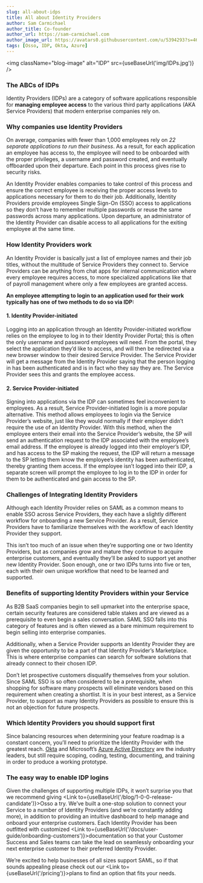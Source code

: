 ```yaml
---
slug: all-about-idps
title: All about Identity Providers
author: Sam Carmichael
author_title: Co-founder
author_url: https://sam-carmichael.com
author_image_url: https://avatars0.githubusercontent.com/u/5394293?s=460&u=03bbc0c5174d8341157e4cddb3252b74f33b2482&v=4
tags: [Osso, IDP, Okta, Azure]
---
```



<img className="blog-image" alt="IDP" src={useBaseUrl('img/IDPs.jpg')} />

### The ABCs of IDPs

Identity Providers (IDPs) are a category of software applications responsible for **managing employee access** to the various third party applications (AKA Service Providers) that modern enterprise companies rely on.

<!-- truncate -->

### Why companies use Identity Providers

On average, companies with fewer than 1,000 employees rely on *22 separate applications to run their business*. As a result, for each application an employee has access to, the employee will need to be onboarded with the proper privileges, a username and password created, and eventually offboarded upon their departure. Each point in this process gives rise to security risks.

An Identity Provider enables companies to take control of this process and ensure the correct employee is receiving the proper access levels to applications necessary for them to do their job. Additionally, Identity Providers provide employees Single Sign-On (SSO) access to applications so they don’t have to remember multiple passwords or reuse the same passwords across many applications. Upon departure, an administrator of the Identity Provider can disable access to all applications for the exiting employee at the same time.

### How Identity Providers work

An Identity Provider is basically just a list of employee names and their job titles, without the multitude of Service Providers they connect to. Service Providers can be anything from chat apps for internal communication where every employee requires access, to more specialized applications like that of payroll management where only a few employees are granted access.

**An employee attempting to login to an application used for their work typically has one of two methods to do so via IDP:**

#### 1. Identity Provider-initiated
Logging into an application through an Identity Provider-initiated workflow relies on the employee to log in to their Identity Provider Portal; this is often the only username and password employees will need. From the portal, they select the application they’d like to access, and will then be redirected via a new browser window to their desired Service Provider. The Service Provider will get a message from the Identity Provider saying that the person logging in has been authenticated and is in fact who they say they are. The Service Provider sees this and grants the employee access.

#### 2. Service Provider-initiated
Signing into applications via the IDP can sometimes feel inconvenient to employees. As a result, Service Provider-initiated login is a more popular alternative. This method allows employees to login via the Service Provider’s website, just like they would normally if their employer didn’t require the use of an Identity Provider. With this method, when the employee enters their email into the Service Provider’s website, the SP will send an authentication request to the IDP associated with the employee’s email address. If the employee is already logged into their employer’s IDP, and has access to the SP making the request, the IDP will return a message to the SP letting them know the employee’s identity has been authenticated, thereby granting them access. If the employee isn’t logged into their IDP, a separate screen will prompt the employee to log in to the IDP in order for them to be authenticated and gain access to the SP.

### Challenges of Integrating Identity Providers

Although each Identity Provider relies on SAML as a common means to enable SSO across Service Providers, they each have a slightly different workflow for onboarding a new Service Provider. As a result, Service Providers have to familiarize themselves with the workflow of each Identity Provider they support.

This isn’t too much of an issue when they’re supporting one or two Identity Providers, but as companies grow and mature they continue to acquire enterprise customers, and eventually they’ll be asked to support yet another new Identity Provider. Soon enough, one or two IDPs turns into five or ten, each with their own unique workflow that need to be learned and supported.

### Benefits of supporting Identity Providers within your Service

As B2B SaaS companies begin to sell upmarket into the enterprise space, certain security features are considered table stakes and are viewed as a prerequisite to even begin a sales conversation. SAML SSO falls into this category of features and is often viewed as a bare minimum requirement to begin selling into enterprise companies.

Additionally, when a Service Provider supports an Identity Provider they are given the opportunity to be a part of that Identity Provider’s Marketplace. This is where enterprise companies can search for software solutions that already connect to their chosen IDP.

Don’t let prospective customers disqualify themselves from your solution. Since SAML SSO is so often considered to be a prerequisite, when shopping for software many prospects will eliminate vendors based on this requirement when creating a shortlist. It is in your best interest, as a Service Provider, to support as many Identity Providers as possible to ensure this is not an objection for future prospects.

### Which Identity Providers you should support first

Since balancing resources when determining your feature roadmap is a constant concern, you’ll need to prioritize the Identity Provider with the greatest reach. [Okta](https://www.okta.com/) and Microsoft’s [Azure Active Directory](https://azure.microsoft.com/en-us/services/active-directory/) are the industry leaders, but still require scoping, coding, testing, documenting, and training in order to produce a working prototype.

### The easy way to enable IDP logins

Given the challenges of supporting multiple IDPs, it won’t surprise you that we recommend giving &#8203;<Link to={useBaseUrl('/blog/1-0-0-release-candidate')}>Osso</Link> a try. We’ve built a one-stop solution to connect your Service to a number of Identity Providers (and we’re constantly adding more), in addition to providing an intuitive dashboard to help manage and onboard your enterprise customers. Each Identity Provider has been outfitted with customized &#8203;<Link to={useBaseUrl('/docs/user-guide/onboarding-customers')}>documentation</Link> so that your Customer Success and Sales teams can take the lead on seamlessly onboarding your next enterprise customer to their preferred Identity Provider. 

We’re excited to help businesses of all sizes support SAML, so if that sounds appealing please check out our <Link to={useBaseUrl('/pricing')}>plans</Link> to find an option that fits your needs.
